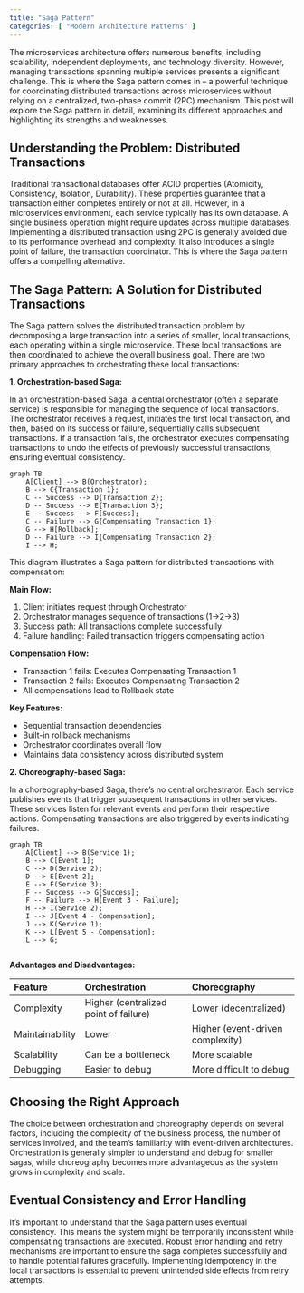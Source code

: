 ```yaml
---
title: "Saga Pattern"
categories: [ "Modern Architecture Patterns" ]
---
```


The microservices architecture offers numerous benefits, including scalability, independent deployments, and technology diversity. However, managing transactions spanning multiple services presents a significant challenge. This is where the Saga pattern comes in – a powerful technique for coordinating distributed transactions across microservices without relying on a centralized, two-phase commit (2PC) mechanism. This post will explore the Saga pattern in detail, examining its different approaches and highlighting its strengths and weaknesses.

## Understanding the Problem: Distributed Transactions

Traditional transactional databases offer ACID properties (Atomicity, Consistency, Isolation, Durability). These properties guarantee that a transaction either completes entirely or not at all. However, in a microservices environment, each service typically has its own database. A single business operation might require updates across multiple databases. Implementing a distributed transaction using 2PC is generally avoided due to its performance overhead and complexity. It also introduces a single point of failure, the transaction coordinator. This is where the Saga pattern offers a compelling alternative.

## The Saga Pattern: A Solution for Distributed Transactions

The Saga pattern solves the distributed transaction problem by decomposing a large transaction into a series of smaller, local transactions, each operating within a single microservice. These local transactions are then coordinated to achieve the overall business goal. There are two primary approaches to orchestrating these local transactions:

**1. Orchestration-based Saga:**

In an orchestration-based Saga, a central orchestrator (often a separate service) is responsible for managing the sequence of local transactions. The orchestrator receives a request, initiates the first local transaction, and then, based on its success or failure, sequentially calls subsequent transactions. If a transaction fails, the orchestrator executes compensating transactions to undo the effects of previously successful transactions, ensuring eventual consistency.

```mermaid
graph TB
    A[Client] --> B(Orchestrator);
    B --> C{Transaction 1};
    C -- Success --> D{Transaction 2};
    D -- Success --> E{Transaction 3};
    E -- Success --> F[Success];
    C -- Failure --> G{Compensating Transaction 1};
    G --> H[Rollback];
    D -- Failure --> I{Compensating Transaction 2};
    I --> H;
```

This diagram illustrates a Saga pattern for distributed transactions with compensation:

**Main Flow:**

1. Client initiates request through Orchestrator
2. Orchestrator manages sequence of transactions (1→2→3)
3. Success path: All transactions complete successfully
4. Failure handling: Failed transaction triggers compensating action

**Compensation Flow:**

- Transaction 1 fails: Executes Compensating Transaction 1
- Transaction 2 fails: Executes Compensating Transaction 2
- All compensations lead to Rollback state

**Key Features:**

- Sequential transaction dependencies
- Built-in rollback mechanisms
- Orchestrator coordinates overall flow
- Maintains data consistency across distributed system

**2. Choreography-based Saga:**

In a choreography-based Saga, there's no central orchestrator. Each service publishes events that trigger subsequent transactions in other services. These services listen for relevant events and perform their respective actions. Compensating transactions are also triggered by events indicating failures.

```mermaid
graph TB
    A[Client] --> B(Service 1);
    B --> C[Event 1];
    C --> D(Service 2);
    D --> E[Event 2];
    E --> F(Service 3);
    F -- Success --> G[Success];
    F -- Failure --> H[Event 3 - Failure];
    H --> I(Service 2);
    I --> J[Event 4 - Compensation];
    J --> K(Service 1);
    K --> L[Event 5 - Compensation];
    L --> G;


```

**Advantages and Disadvantages:**

| Feature | Orchestration | Choreography |
|:----------------|:---------------------------|:---------------------------|
| Complexity | Higher (centralized point of failure) | Lower (decentralized) |
| Maintainability | Lower | Higher (event-driven complexity) |
| Scalability | Can be a bottleneck | More scalable |
| Debugging | Easier to debug | More difficult to debug |

## Choosing the Right Approach

The choice between orchestration and choreography depends on several factors, including the complexity of the business process, the number of services involved, and the team's familiarity with event-driven architectures. Orchestration is generally simpler to understand and debug for smaller sagas, while choreography becomes more advantageous as the system grows in complexity and scale.

## Eventual Consistency and Error Handling

It's important to understand that the Saga pattern uses eventual consistency. This means the system might be temporarily inconsistent while compensating transactions are executed. Robust error handling and retry mechanisms are important to ensure the saga completes successfully and to handle potential failures gracefully. Implementing idempotency in the local transactions is essential to prevent unintended side effects from retry attempts.
